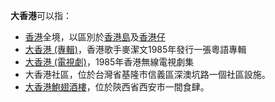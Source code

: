 '''大香港'''可以指：
*[[香港|香港]]全境，以區別於[[香港島|香港島]]及[[香港仔|香港仔]]
*[[大香港_(專輯)|大香港 (專輯)]]，香港歌手麥潔文1985年發行一張粵語專輯
*[[大香港_(電視劇)|大香港 (電視劇)]]，1985年香港無線電視劇集
*大香港社區，位於台灣省基隆市信義區深澳坑路一個社區設施。
*[[大香港鮑翅酒樓|大香港鮑翅酒樓]]，位於陝西省西安市一間食肆。
{{disambig|cat=三字消歧义}}
